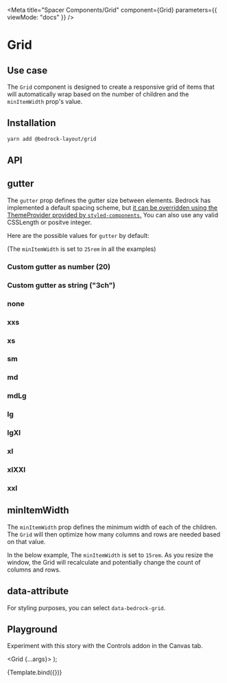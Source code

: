 

<Meta
  title="Spacer Components/Grid"
  component={Grid}
  parameters={{ viewMode: "docs" }}
/>

# Grid

## Use case

The `Grid` component is designed to create a responsive grid of items that will automatically wrap based on the number of children and the `minItemWidth` prop's value.

## Installation

```bash
yarn add @bedrock-layout/grid
```

## API

<Story name="API" argTypes={argTypes} />

<ArgsTable story="API" />

## gutter

The `gutter` prop defines the gutter size between elements. Bedrock has implemented a default spacing scheme, but [it can be overridden using the ThemeProvider provided by `styled-components`.](/docs/spacing--page#integrating-with-your-design-system)
You can also use any valid CSSLength or positve integer.

Here are the possible values for `gutter` by default:

(The `minItemWidth` is set to `25rem` in all the examples)

<Canvas withSource="open">
  <Story name="gutter">
    <h3>Custom gutter as number (20)</h3>
    <Grid gutter={20} minItemWidth="25rem">
      <Component />
      <Component />
      <Component />
    </Grid>
    <h3>Custom gutter as string ("3ch")</h3>
    <Grid gutter="3ch" minItemWidth="25rem">
      <Component />
      <Component />
      <Component />
    </Grid>
    <h3>none</h3>
    <Grid gutter="none" minItemWidth="25rem">
      <Component />
      <Component />
      <Component />
    </Grid>
    <h3>xxs</h3>
    <Grid gutter="xxs" minItemWidth="25rem">
      <Component />
      <Component />
      <Component />
    </Grid>
    <h3>xs</h3>
    <Grid gutter="xs" minItemWidth="25rem">
      <Component />
      <Component />
      <Component />
    </Grid>
    <h3>sm</h3>
    <Grid gutter="sm" minItemWidth="25rem">
      <Component />
      <Component />
      <Component />
    </Grid>
    <h3>md</h3>
    <Grid gutter="md" minItemWidth="25rem">
      <Component />
      <Component />
      <Component />
    </Grid>
    <h3>mdLg</h3>
    <Grid gutter="mdLg" minItemWidth="25rem">
      <Component />
      <Component />
      <Component />
    </Grid>
    <h3>lg</h3>
    <Grid gutter="lg" minItemWidth="25rem">
      <Component />
      <Component />
      <Component />
    </Grid>
    <h3>lgXl</h3>
    <Grid gutter="lgXl" minItemWidth="25rem">
      <Component />
      <Component />
      <Component />
    </Grid>
    <h3>xl</h3>
    <Grid gutter="xl" minItemWidth="25rem">
      <Component />
      <Component />
      <Component />
    </Grid>
    <h3>xlXXl</h3>
    <Grid gutter="xlXXl" minItemWidth="25rem">
      <Component />
      <Component />
      <Component />
    </Grid>
    <h3>xxl</h3>
    <Grid gutter="xxl" minItemWidth="25rem">
      <Component />
      <Component />
      <Component />
    </Grid>
  </Story>
</Canvas>

## minItemWidth

The `minItemWidth` prop defines the minimum width of each of the children. The `Grid` will then optimize how many columns and rows are needed based on that value.

In the below example, The `minItemWidth` is set to `15rem`. As you resize the window, the Grid will recalculate and potentially change the count of columns and rows.

<Canvas withSource="open">
  <Story name="minItemWidth">
    <Grid gutter="lg" minItemWidth="15rem">
      <Component />
      <Component />
      <Component />
      <Component />
      <Component />
      <Component />
      <Component />
      <Component />
    </Grid>
  </Story>
</Canvas>

## data-attribute

For styling purposes, you can select `data-bedrock-grid`.

## Playground

Experiment with this story with the Controls addon in the Canvas tab.

  <Grid {...args}>
    <Component />
    <Component />
    <Component />
    <Component />
    <Component />
    <Component />
    <Component />
    <Component />
  </Grid>
);

<Canvas>
  <Story
    name="Playground"
    args={{ minItemWidth: "20rem", gutter: "lg" }}
    argTypes={argTypes}
  >
    {Template.bind({})}
  </Story>
</Canvas>

<ArgsTable story="Playground" />
